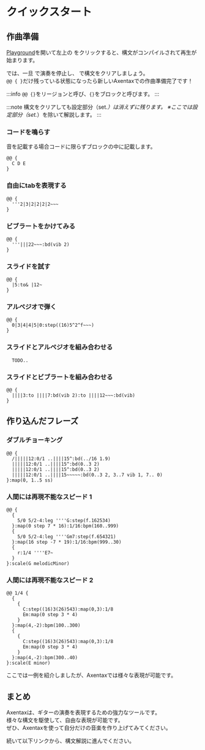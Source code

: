 
# クイックスタート

## 作曲準備

[Playground](https://axentax.github.io/axentax-playground/)を開いて左上の <CompileButton /> をクリックすると、構文がコンパイルされて再生が始まります。

では、一旦 <PauseButton /> で演奏を停止し、<EraserButton /> で構文をクリアしましょう。\
`@@ { }`だけ残っている状態になったら新しいAxentaxでの作曲準備完了です！

:::info `@@ {}`をリージョンと呼び、`{}`をブロックと呼びます。
:::

:::note 構文をクリアしても設定部分（set.*）は消えずに残ります。
※ここでは設定部分（set.*）を除いて解説します。
:::

### コードを鳴らす

音を記載する場合コードに限らずブロックの中に記載します。

```axentax
@@ {
  C D E
}
```

### 自由にtabを表現する

```axentax
@@ {
  '''2|3|2|2|2|2~~~
}
```

### ビブラートをかけてみる

```axentax
@@ {
  '''|||22~~~:bd(vib 2)
}
```

### スライドを試す

```
@@ {
  |5:to& |12~
}
```

### アルペジオで弾く

```axentax
@@ {
  0|3|4|4|5|0:step((16)5^2^f~~~)
}
```

### スライドとアルペジオを組み合わせる

```axentax
  TODO..
```

### スライドとビブラートを組み合わせる

```
@@ {
  ||||3:to ||||7:bd(vib 2):to ||||12~~~:bd(vib)
}
```

## 作り込んだフレーズ

### ダブルチョーキング

```axentax
@@ {
  /|||||12:0/1 ..||||15^:bd(../16 1.9)
  |||||12:0/1 ..||||15^:bd(0..3 2)
  |||||12:0/1 ..||||15^:bd(0..3 2)
  |||||12:0/1 ..||||15~~~~~:bd(0..3 2, 3..7 vib 1, 7.. 0)
}:map(0, 1..5 ss)
```

### 人間には再現不能なスピード 1

```
@@ {
  {
    5/0 5/2-4:leg ''''G:step(f.162534)
  }:map(0 step 7 * 16):1/16:bpm(160..999)
  {
    5/0 5/2-4:leg ''''Gm7:step(f.654321)
  }:map(16 step -7 * 19):1/16:bpm(999..30)
  {
    r:1/4 ''''E7~
  }
}:scale(G melodicMinor)
```

### 人間には再現不能なスピード 2

```
@@ 1/4 {
  {
    {
      C:step((16)3(26)543):map(0,3):1/8
      Em:map(0 step 3 * 4)
    }
  }:map(4,-2):bpm(100..300)
  {
    {
      C:step((16)3(26)543):map(0,3):1/8
      Em:map(0 step 3 * 4)
    }
  }:map(4,-2):bpm(300..40)
}:scale(E minor)
```

ここでは一例を紹介しましたが、Axentaxでは様々な表現が可能です。

## まとめ

Axentaxは、ギターの演奏を表現するための強力なツールです。\
様々な構文を駆使して、自由な表現が可能です。\
ぜひ、Axentaxを使って自分だけの音楽を作り上げてみてください。

続いて以下リンクから、構文解説に進んでください。
